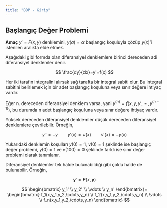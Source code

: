 ```yaml
---
title: "BDP - Giriş"
---
```


## Başlangıç Değer Problemi

**Amaç**
$y'=F(x,y)$ denklemini, $y(a)=\alpha$ başlangıç koşuluyla çözüp $y(x)$'i istenilen aralıkta elde etmek.

Aşağıdaki gibi formda olan diferansiyel denklemlere birinci dereceden adi diferansiyel denklemler denir.

$$
\frac{dy}{dx}=y'=f(x)
$$

Her iki tarafın integralini alırsak sağ tarafta bir integral sabiti olur. Bu integral sabitini belirlemek için bir adet başlangıç koşuluna veya sınır değere ihtiyaç vardır.

Eğer n. dereceden diferansiyel denklem varsa, yani $y^{(n)}=f(x,y,y',\cdots,y^{(n-1)})$, bu durumda n adet başlangıç koşuluna veya sınır değere ihtiyaç vardır.
  
Yüksek dereceden diferansiyel denklemler düşük dereceden diferansiyel denklemlere çevrilebilir. Örneğin,

$$
y''=-y \qquad y'(x)=v(x) \qquad v'(x)=-y(x)
$$

Yukarıdaki denklemin koşulları $y(0)=1$, $v(0)=1$ şeklinde ise başlangıç değer problemi, $y(0)=1$ ve $v(100)=0$ şeklinde farklı ise sınır değer problemi olarak tanımlanır.

Diferansiyel denklemler tek halde bulunabildiği gibi çoklu halde de bulunabilir. Örneğin,

$$
\textbf{y}'=\textbf{F}(x,\textbf{y})
$$

$$
\begin{bmatrix}
y_1' \\
y_2' \\
\vdots \\
y_n'
\end{bmatrix}=
\begin{bmatrix}
f_1(x,y_1,y_2,\cdots,y_n) \\
f_2(x,y_1,y_2,\cdots,y_n) \\
\vdots \\
f_n(x,y_1,y_2,\cdots,y_n)
\end{bmatrix}
$$
